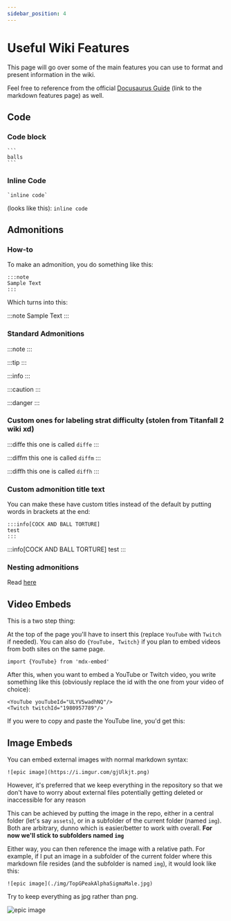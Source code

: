 ---
sidebar_position: 4
---


# Useful Wiki Features

This page will go over some of the main features you can use to format and present information in the wiki.

Feel free to reference from the official [Docusaurus Guide](https://docusaurus.io/docs/markdown-features) (link to the markdown features page) as well.

## Code

### Code block

````
```
balls
```
````
### Inline Code

```
`inline code`
```
(looks like this): `inline code`

## Admonitions

### How-to

To make an admonition, you do something like this:

```
:::note
Sample Text
:::
```

Which turns into this:

:::note
Sample Text
:::

### Standard Admonitions

:::note
:::

:::tip
:::

:::info
:::

:::caution
:::

:::danger
:::

### Custom ones for labeling strat difficulty (stolen from Titanfall 2 wiki xd)

:::diffe
this one is called `diffe`
:::

:::diffm
this one is called `diffm`
:::

:::diffh
this one is called `diffh`
:::

### Custom admonition title text

You can make these have custom titles instead of the default by putting words in brackets at the end:

```
:::info[COCK AND BALL TORTURE]
test
:::
```

:::info[COCK AND BALL TORTURE]
test
:::

### Nesting admonitions

Read [here](https://docusaurus.io/docs/markdown-features/admonitions#nested-admonitions)

## Video Embeds

This is a two step thing:

At the top of the page you'll have to insert this (replace `YouTube` with `Twitch` if needed). You can also do `{YouTube, Twitch}` if you plan to embed videos from both sites on the same page.

```
import {YouTube} from 'mdx-embed'
```

After this, when you want to embed a YouTube or Twitch video, you write something like this (obviously replace the id with the one from your video of choice):

```
<YouTube youTubeId="ULYV5wadhNQ"/>
<Twitch twitchId="1980957789"/>
```

If you were to copy and paste the YouTube line, you'd get this: 
<YouTube youTubeId="ULYV5wadhNQ"/>

## Image Embeds

You can embed external images with normal markdown syntax:

```
![epic image](https://i.imgur.com/gjUlkjt.png)
```

However, it's preferred that we keep everything in the repository so that we don't have to worry about external files potentially getting deleted or inaccessible for any reason

This can be achieved by putting the image in the repo, either in a central folder (let's say `assets`), or in a subfolder of the current folder (named `img`). Both are arbitrary, dunno which is easier/better to work with overall. **For now we'll stick to subfolders named `img`**

Either way, you can then reference the image with a relative path. For example, if I put an image in a subfolder of the current folder where this markdown file resides (and the subfolder is named `img`), it would look like this:

```
![epic image](./img/TopGPeakAlphaSigmaMale.jpg)
```

Try to keep everything as jpg rather than png.

![epic image](./img/TopGPeakAlphaSigmaMale.jpg)